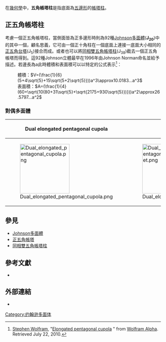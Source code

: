 {{noteTA
|T=zh-hans:五角台塔柱; zh-hant:五角帳塔柱;
|1=zh-hans:五角台塔柱; zh-hant:五角帳塔柱;
|2=zh-hans:五角台塔; zh-hant:五角帳塔;
}}
{{Polyhedronbox
| name = 五角帳塔柱
| polyhedron = 五角帳塔柱
| imagename = Elongated pentagonal cupola.png
| rotating = Elongated pentagonal cupola.png
| rinfo = (點選檢視旋轉模型)
| Type = [[Johnson多面體|Johnson多面體]] <br/> [[正四角帳塔柱|J<sub>19</sub>]] - '''J<sub>20</sub>''' - [[正五角罩帳柱|J<sub>21</sub>]]
| Coxeter_diagram =
| Face = 22
| Edge = 45
| Vertice = 25
| Face_type = [[三角形|三角形]]×5 <br> [[正方形|正方形]]×15 <br> [[五邊形|五邊形]]×1 <br> [[十邊形|十邊形]]×1
| Vertice_type = 
| Vertice_configuration = 10(4<sup>2</sup>.10)<br>10(3.4<sup>3</sup>)<br>5(3.4.5.4)
| Schläfli = 
| Wythoff = 
| Face_configuration = 
| Conway = 
| Symmetry_group = ''C''<sub>5v</sub> 
| Index_references = 
| dual =  [[五角半偏方面體柱錐|五角半偏方面體柱錐]]
| Rotation_group = [[C45群|C<sub>5v</sub>群]]
| Dihedral_angle = 
| Properties = [[凸集|凸多面體]]
| 3d_image = 
| vfigimage = 
| dual_image = Dual elongated square cupola.png
| net_image = Johnson solid 19 net.png
}}
在[[幾何學|幾何學]]中，'''五角帳塔柱'''是指底面為[[五邊形|五邊形]]的[[帳塔柱|帳塔柱]]。

== 正五角帳塔柱 ==
考慮一個正五角帳塔柱，當側面皆為正多邊形時則為92種[[Johnson多面體|Johnson多面體]]('''J<sub>20</sub>''')中的其中一個，顧名思義，它可由一個正十角柱在一個底面上連接一底面大小相同的[[正五角台塔|正五角台塔]](J<sub>5</sub>)接合而成。或者也可以將[[同相雙五角帳塔柱|同相雙五角帳塔柱]](J<sub>38</sub>)截去一個正五角帳塔而得到。這92種Johnson立體最早在1996年由Johnson Norman命名並給予描述。若邊長為a此時體積和表面積可以以特定的公式表示<ref>[[Stephen_Wolfram|Stephen Wolfram]], "[http://www.wolframalpha.com/input/?i=Elongated+pentagonal+cupola Elongated pentagonal cupola] {{Wayback|url=http://www.wolframalpha.com/input/?i=Elongated+pentagonal+cupola |date=20160303175906 }}" from [[Wolfram_Alpha|Wolfram Alpha]]. Retrieved July 22, 2010.</ref>：
:體積：<math>V=(\frac{1}{6}(5+4\sqrt{5}+15\sqrt{5+2\sqrt{5}}))a^3\approx10.0183...a^3</math>
:表面積：<math>A=(\frac{1}{4}(60+\sqrt{10(80+31\sqrt{5}+\sqrt{2175+930\sqrt{5}})}))a^2\approx26.5797...a^2</math>
=== 對偶多面體 ===
{| class=wikitable width=320
|- valign=top
!Dual elongated pentagonal cupola
!Net of dual
|- valign=top
|[[File:Dual_elongated_pentagonal_cupola.png|160px]]
|[[File:Dual_elongated_pentagonal_cupola_net.png|160px]]
|}
==參見==
*[[Johnson多面體|Johnson多面體]]
*[[正五角帳塔|正五角帳塔]]
*[[同相雙五角帳塔柱|同相雙五角帳塔柱]]

== 參考文獻 ==
<references/>
* {{mathworld | urlname =ElongatedTriangularCupola| title =Elongated pentagonal cupola}}
== 外部連結 ==
* {{mathworld | urlname = JohnsonSolid | title = Johnson solid}}

{{多面體小作品}}
[[Category:约翰逊多面体|Category:约翰逊多面体]]